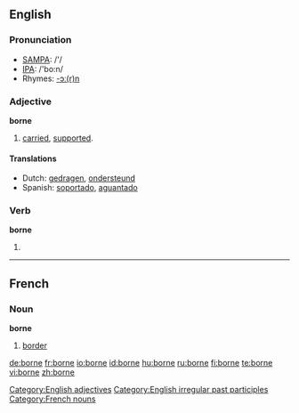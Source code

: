 ==English==

===Pronunciation ===
*[[w:SAMPA|SAMPA]]: /'/
*[[w:IPA|IPA]]: /'bo:n/
*Rhymes: [[Rhymes:English:-ɔː(r)n|-ɔː(r)n]]

===Adjective===
'''borne'''
#[[carried]], [[supported]].
[[Category:English adjectives]]
====Translations====
*Dutch: [[gedragen]], [[ondersteund]]
*Spanish: [[soportar|soportado]], [[aguantar|aguantado]]
===Verb===
'''borne'''
#{{past participle of|[[bear]]}}

[[Category:English irregular past participles]]

----

==French==
===Noun===
'''borne'''

# [[border]]

[[Category:French nouns]]

[[de:borne]]
[[fr:borne]]
[[io:borne]]
[[id:borne]]
[[hu:borne]]
[[ru:borne]]
[[fi:borne]]
[[te:borne]]
[[vi:borne]]
[[zh:borne]]